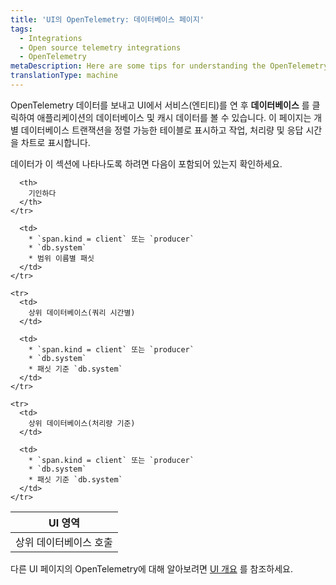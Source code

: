 ```yaml
---
title: 'UI의 OpenTelemetry: 데이터베이스 페이지'
tags:
  - Integrations
  - Open source telemetry integrations
  - OpenTelemetry
metaDescription: Here are some tips for understanding the OpenTelemetry database page in the New Relic UI.
translationType: machine
---
```


OpenTelemetry 데이터를 보내고 UI에서 서비스(엔티티)를 연 후 **데이터베이스** 를 클릭하여 애플리케이션의 데이터베이스 및 캐시 데이터를 볼 수 있습니다. 이 페이지는 개별 데이터베이스 트랜잭션을 정렬 가능한 테이블로 표시하고 작업, 처리량 및 응답 시간을 차트로 표시합니다.

데이터가 이 섹션에 나타나도록 하려면 다음이 포함되어 있는지 확인하세요.

<table>
  <thead>
    <tr>
      <th style={{ width: "200px" }}>
        UI 영역
      </th>

      <th>
        기인하다
      </th>
    </tr>
  </thead>

  <tbody>
    <tr>
      <td>
        상위 데이터베이스 호출
      </td>

      <td>
        * `span.kind = client` 또는 `producer`
        * `db.system`
        * 범위 이름별 패싯
      </td>
    </tr>

    <tr>
      <td>
        상위 데이터베이스(쿼리 시간별)
      </td>

      <td>
        * `span.kind = client` 또는 `producer`
        * `db.system`
        * 패싯 기준 `db.system`
      </td>
    </tr>

    <tr>
      <td>
        상위 데이터베이스(처리량 기준)
      </td>

      <td>
        * `span.kind = client` 또는 `producer`
        * `db.system`
        * 패싯 기준 `db.system`
      </td>
    </tr>
  </tbody>
</table>

다른 UI 페이지의 OpenTelemetry에 대해 알아보려면 [UI 개요](/docs/more-integrations/open-source-telemetry-integrations/opentelemetry/view-your-data/opentelemetry-view-your-data) 를 참조하세요.